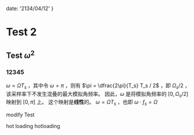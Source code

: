   date: '2134/04/12'
}


# Test 2
## Test $\omega^2$

### 12345

$\omega=\Omega T_s$ ，其中令 $\omega = \pi$ ，则有 $\pi = \dfrac{2\pi}{T_s} T_s / 2$ ，即 $\Omega_s / 2$ ，该采样率下不发生混叠的最大模拟角频率。
因此，$\omega$ 是将模拟角频率的 $[0, \Omega_s / 2]$ 映射到 $[0, \pi]$ 上。
这个映射是**线性**的。
	$\omega=\Omega T_s$ ，也即 $\omega \cdot f_s =\Omega$

modify Test

hot loading hotloading